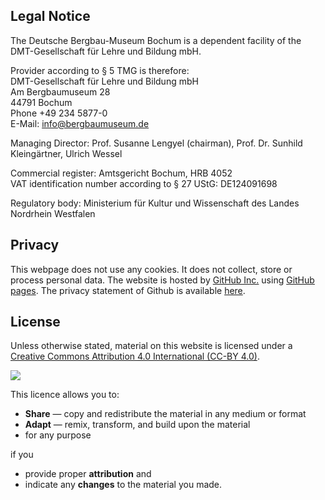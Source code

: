 ## Legal Notice

The Deutsche Bergbau-Museum Bochum is a dependent facility of the
DMT-Gesellschaft für Lehre und Bildung mbH.

Provider according to § 5 TMG is therefore:  
DMT-Gesellschaft für Lehre und Bildung mbH  
Am Bergbaumuseum 28  
44791 Bochum  
Phone +49 234 5877-0  
E-Mail: [info@bergbaumuseum.de](info@bergbaumuseum.de)

Managing Director: Prof. Susanne Lengyel (chairman), Prof. Dr. Sunhild Kleingärtner, Ulrich Wessel

Commercial register: Amtsgericht Bochum, HRB 4052  
VAT identification number according to § 27 UStG: DE124091698

Regulatory body: Ministerium für Kultur und Wissenschaft des Landes
Nordrhein Westfalen

## Privacy

This webpage does not use any cookies. It does not collect, store or process personal data. The website is hosted by [GitHub Inc.](https://github.com/) using [GitHub pages](https://docs.github.com/en/pages/getting-started-with-github-pages/about-github-pages). The privacy statement of Github is available [here](https://docs.github.com/en/site-policy/privacy-policies/github-privacy-statement). 

## License

::: {layout="[ 75 , 25 ]"}

::: {#column-text}
Unless otherwise stated, material on this website is licensed under a [Creative Commons Attribution 4.0 International (CC-BY 4.0)](https://creativecommons.org/licenses/by/4.0/). 
::: 

::: {#column-image}
[![](http://mirrors.creativecommons.org/presskit/buttons/88x31/svg/by.svg)](http://creativecommons.org/licenses/by/4.0/)
:::

:::

This licence allows you to:

* **Share** — copy and redistribute the material in any medium or format
* **Adapt** — remix, transform, and build upon the material
* for any purpose

if you 

* provide proper **attribution** and 
* indicate any **changes** to the material you made.